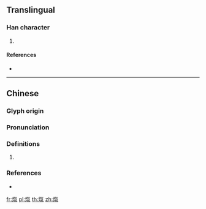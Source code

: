 {{character info/new}}
==Translingual==

===Han character===
{{Han char|rn=86|rad=火|as=10|sn=14|four=98817|canj=FOND}}

# {{defn|Han|sort=火10}}

====References====
* {{Han ref|kx=0678.360|dkj=19283|dj=1090.250|hdz=32223.110|uh=7182|ud=29058|bh=E2BF|bd=58047}}

----

==Chinese==
{{zh-forms}}

===Glyph origin===
{{Han etym}}

===Pronunciation===
{{zh-pron
|m=xì
|c=hei3
|mc=y
|oc=y
|cat=
}}

===Definitions===
{{zh-hanzi}}

# {{rfdef|zh}}

===References===
* {{R:twedu|B02421}}

[[fr:熂]]
[[pl:熂]]
[[th:熂]]
[[zh:熂]]